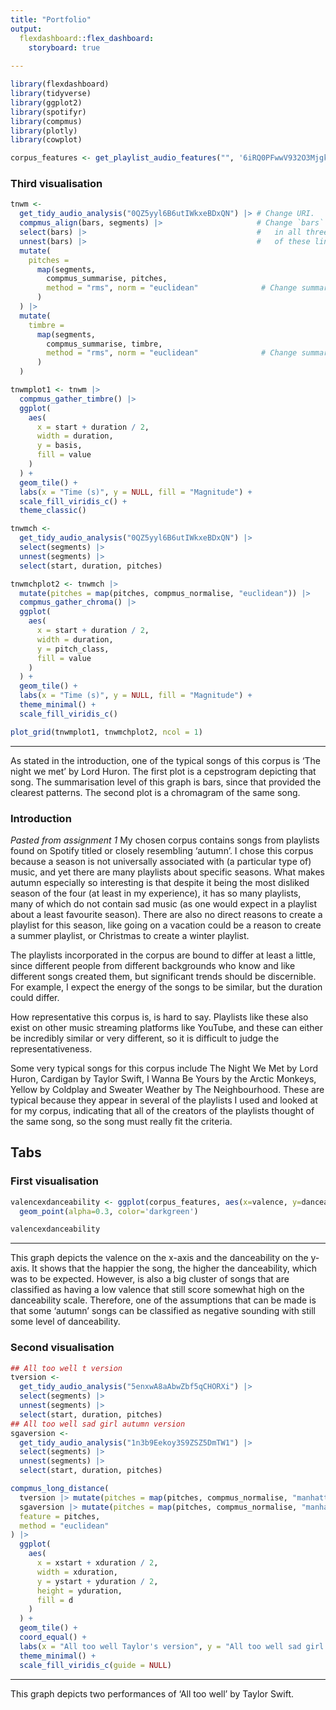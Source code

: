 ```yaml
---
title: "Portfolio"
output: 
  flexdashboard::flex_dashboard:
    storyboard: true
    
---
```


```r
library(flexdashboard)
library(tidyverse)
library(ggplot2)
library(spotifyr)
library(compmus)
library(plotly)
library(cowplot)

corpus_features <- get_playlist_audio_features("", '6iRQ0PFwwV932O3MjgkI5g')
```


### Third visualisation

```r
tnwm <-
  get_tidy_audio_analysis("0QZ5yyl6B6utIWkxeBDxQN") |> # Change URI.
  compmus_align(bars, segments) |>                     # Change `bars`
  select(bars) |>                                      #   in all three
  unnest(bars) |>                                      #   of these lines.
  mutate(
    pitches =
      map(segments,
        compmus_summarise, pitches,
        method = "rms", norm = "euclidean"              # Change summary & norm.
      )
  ) |>
  mutate(
    timbre =
      map(segments,
        compmus_summarise, timbre,
        method = "rms", norm = "euclidean"              # Change summary & norm.
      )
  )

tnwmplot1 <- tnwm |>
  compmus_gather_timbre() |>
  ggplot(
    aes(
      x = start + duration / 2,
      width = duration,
      y = basis,
      fill = value
    )
  ) +
  geom_tile() +
  labs(x = "Time (s)", y = NULL, fill = "Magnitude") +
  scale_fill_viridis_c() +                              
  theme_classic()

tnwmch <-
  get_tidy_audio_analysis("0QZ5yyl6B6utIWkxeBDxQN") |>
  select(segments) |>
  unnest(segments) |>
  select(start, duration, pitches)

tnwmchplot2 <- tnwmch |>
  mutate(pitches = map(pitches, compmus_normalise, "euclidean")) |>
  compmus_gather_chroma() |> 
  ggplot(
    aes(
      x = start + duration / 2,
      width = duration,
      y = pitch_class,
      fill = value
    )
  ) +
  geom_tile() +
  labs(x = "Time (s)", y = NULL, fill = "Magnitude") +
  theme_minimal() +
  scale_fill_viridis_c()

plot_grid(tnwmplot1, tnwmchplot2, ncol = 1)
```

***
As stated in the introduction, one of the typical songs of this corpus is 'The night we met' by Lord Huron. The first plot is a cepstrogram depicting that song. The summarisation level of this graph is bars, since that provided the clearest patterns. The second plot is a chromagram of the same song.


### Introduction


*Pasted from assignment 1*
My chosen corpus contains songs from playlists found on Spotify titled or closely resembling ‘autumn’. I chose this corpus because a season is not universally associated with (a particular type of) music, and yet there are many playlists about specific seasons. What makes autumn especially so interesting is that despite it being the most disliked season of the four (at least in my experience), it has so many playlists, many of which do not contain sad music (as one would expect in a playlist about a least favourite season). There are also no direct reasons to create a playlist for this season, like going on a vacation could be a reason to create a summer playlist, or Christmas to create a winter playlist.

The playlists incorporated in the corpus are bound to differ at least a little, since different people from different backgrounds who know and like different songs created them, but significant trends should be discernible. For example, I expect the energy of the songs to be similar, but the duration could differ.

How representative this corpus is, is hard to say. Playlists like these also exist on other music streaming platforms like YouTube, and these can either be incredibly similar or very different, so it is difficult to judge the representativeness.

Some very typical songs for this corpus include The Night We Met by Lord Huron, Cardigan by Taylor Swift, I Wanna Be Yours by the Arctic Monkeys, Yellow by Coldplay and Sweater Weather by The Neighbourhood. These are typical because they appear in several of the playlists I used and looked at for my corpus, indicating that all of the creators of the playlists thought of the same song, so the song must really fit the criteria.

Tabs {data-width=350}
-----------------------------------------------------------------------

### First visualisation

```r
valencexdanceability <- ggplot(corpus_features, aes(x=valence, y=danceability)) +
  geom_point(alpha=0.3, color='darkgreen')

valencexdanceability
```

***
This graph depicts the valence on the x-axis and the danceability on the y-axis. It shows that the happier the song, the higher the danceability, which was to be expected. However, is also a big cluster of songs that are classified as having a low valence that still score somewhat high on the danceability scale. Therefore, one of the assumptions that can be made is that some 'autumn' songs can be classified as negative sounding with still some level of danceability.


### Second visualisation

```r
## All too well t version
tversion <-
  get_tidy_audio_analysis("5enxwA8aAbwZbf5qCHORXi") |>
  select(segments) |>
  unnest(segments) |>
  select(start, duration, pitches)
## All too well sad girl autumn version
sgaversion <-
  get_tidy_audio_analysis("1n3b9Eekoy3S9ZSZ5DmTW1") |>
  select(segments) |>
  unnest(segments) |>
  select(start, duration, pitches)

compmus_long_distance(
  tversion |> mutate(pitches = map(pitches, compmus_normalise, "manhattan")),
  sgaversion |> mutate(pitches = map(pitches, compmus_normalise, "manhattan")),
  feature = pitches,
  method = "euclidean"
) |>
  ggplot(
    aes(
      x = xstart + xduration / 2,
      width = xduration,
      y = ystart + yduration / 2,
      height = yduration,
      fill = d
    )
  ) +
  geom_tile() +
  coord_equal() +
  labs(x = "All too well Taylor's version", y = "All too well sad girl autumn version") +
  theme_minimal() +
  scale_fill_viridis_c(guide = NULL)
```

***
This graph depicts two performances of 'All too well' by Taylor Swift.

